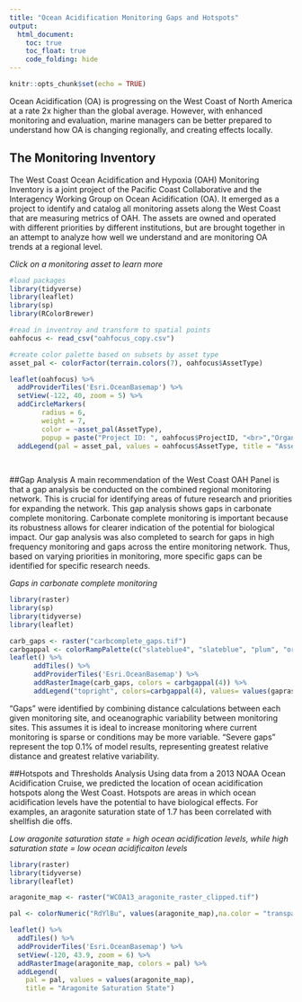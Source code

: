 ```yaml
---
title: "Ocean Acidification Monitoring Gaps and Hotspots"
output: 
  html_document:
    toc: true
    toc_float: true
    code_folding: hide
---
```


```r
knitr::opts_chunk$set(echo = TRUE)
```

Ocean Acidification (OA) is progressing on the West Coast of North America at a rate 2x higher than the global average. However, with enhanced monitoring and evaluation, marine managers can be better prepared to understand how OA is changing regionally, and creating effects locally.

## The Monitoring Inventory
The West Coast Ocean Acidification and Hypoxia (OAH) Monitoring Inventory is a joint project of the Pacific Coast Collaborative and the Interagency Working Group on Ocean Acidification (OA). It emerged as a project to identify and catalog all monitoring assets along the West Coast that are measuring metrics of OAH. The assets are owned and operated with different priorities by different institutions, but are brought together in an attempt to analyze how well we understand and are monitoring OA trends at a regional level.

*Click on a monitoring asset to learn more*
```r
#load packages
library(tidyverse)
library(leaflet)
library(sp)
library(RColorBrewer)

#read in inventroy and transform to spatial points
oahfocus <- read_csv("oahfocus_copy.csv")

#create color palette based on subsets by asset type
asset_pal <- colorFactor(terrain.colors(7), oahfocus$AssetType)

leaflet(oahfocus) %>%
  addProviderTiles('Esri.OceanBasemap') %>% 
  setView(-122, 40, zoom = 5) %>% 
  addCircleMarkers(
        radius = 6, 
        weight = 7,
        color = ~asset_pal(AssetType), 
        popup = paste("Project ID: ", oahfocus$ProjectID, "<br>","Organization: ", oahfocus$Orgnztion, "<br>"), stroke=FALSE, fillOpacity = 0.5) %>% 
  addLegend(pal = asset_pal, values = oahfocus$AssetType, title = "Asset Type", opacity = 1)
  
  
```
  
  
##Gap Analysis
A main recommendation of the West Coast OAH Panel is that a gap analysis be conducted on the combined regional monitoring network. This is crucial for identifying areas of future research and priorities for expanding the network. 
This gap analysis shows gaps in carbonate complete monitoring. Carbonate complete monitoring is important because its robustness allows for clearer indication of the potential for biological impact. Our gap analysis was also completed to search for gaps in high frequency monitoring and gaps across the entire monitoring network. Thus, based on varying priorities in monitoring, more specific gaps can be identified for specific research needs.

*Gaps in carbonate complete monitoring*

```r
library(raster)
library(sp)
library(tidyverse)
library(leaflet)

carb_gaps <- raster("carbcomplete_gaps.tif")
carbgappal <- colorRampPalette(c("slateblue4", "slateblue", "plum", "orangered2"))
leaflet() %>% 
      addTiles() %>%
      addProviderTiles('Esri.OceanBasemap') %>% 
      addRasterImage(carb_gaps, colors = carbgappal(4)) %>% 
      addLegend("topright", colors=carbgappal(4), values= values(gaprasters), labels = c("Sufficient Data", "Low Priority Gaps", "High Priority Gaps", "Severe Gaps"), title = "Severity of Gap")
```
"Gaps" were identified by combining distance calculations between each given monitoring site, and oceanographic variability between monitoring sites. This assumes it is ideal to increase monitoring where current monitoring is sparse or conditions may be more variable. "Severe gaps" represent the top 0.1% of model results, representing greatest relative distance and greatest relative variability.
  
  
##Hotspots and Thresholds Analysis
Using data from a 2013 NOAA Ocean Acidification Cruise, we predicted the location of ocean acidification hotspots along the West Coast. Hotspots are areas in which ocean acidification levels have the potential to have biological effects. For examples, an aragonite saturation state of 1.7 has been correlated with shellfish die offs. 
  
*Low aragonite saturation state = high ocean acidification levels, while high saturation state = low ocean acidificaiton levels*
```r
library(raster)
library(tidyverse)
library(leaflet)

aragonite_map <- raster("WCOA13_aragonite_raster_clipped.tif")

pal <- colorNumeric("RdYlBu", values(aragonite_map),na.color = "transparent", reverse = FALSE)

leaflet() %>% 
  addTiles() %>% 
  addProviderTiles('Esri.OceanBasemap') %>% 
  setView(-120, 43.9, zoom = 6) %>% 
  addRasterImage(aragonite_map, colors = pal) %>% 
  addLegend(
    pal = pal, values = values(aragonite_map),
    title = "Aragonite Saturation State") 
  
```




